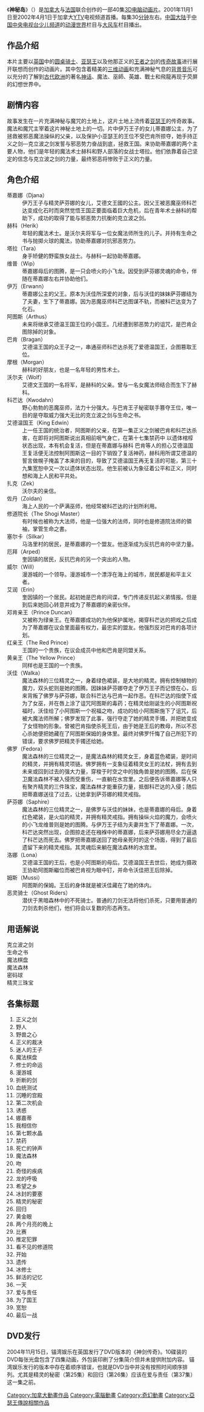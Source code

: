 {{expand|time=2009-06-19T14:45:22Z}}
{{noteTA
|T=zh-cn:神秘岛; zh-hk:神劍傳奇; zh-tw:神劍傳奇;
|1=zh-cn:神秘岛; zh-hk:神劍傳奇; zh-tw:神劍傳奇;
|2=zh-cn:蒂嘉娜; zh-hk:裘娜; zh-tw:狄安娜;
|3=zh-cn:塔拉; zh-hk:塔拉; zh-tw:泰拉;
|4=zh-cn:赫科; zh-hk:哈里克; zh-tw:赫瑞克;
|5=zh-cn:伊万; zh-hk:伊萬; zh-tw:爾旺;
|6=zh-cn:科芒达; zh-hk:科沃達; zh-tw:柯沃達;
|7=zh-cn:巴肯; zh-hk:布拉刚; zh-tw:布拉刚;
|8=zh-cn:阿图斯; zh-hk:阿瑟斯; zh-tw:亞瑟;
|9=zh-cn:克立波之剑; zh-hk:神劍; zh-tw:艾克斯卡力柏;
|10=zh-cn:魔法森林; zh-hk:波西里安達; zh-tw:波西里安達;
|11=zh-cn:维普; zh-hk:威普; zh-tw:威普;
|12=zh-cn:洛娜; zh-hk:罗拉; zh-tw:罗娜;
|13=zh-cn:沃佳; zh-hk:沃卡; zh-tw:沃卡;
|14=zh-cn:佛罗; zh-hk:費德拉; zh-tw:費德拉;
|15=zh-cn:萨芬娜; zh-hk:索非亞; zh-tw:索菲亞;
|16=zh-cn:姆斯; zh-hk:莫西; zh-tw:莫西;
|17=zh-cn:艾德文; zh-hk:艾德温; zh-tw:艾德温;
}}
{{Infobox animanga/Headerofja
|標題= 神秘岛
|圖像= Xcalibur cover.jpg
|尺寸= 200px
|說明= 
|日文名稱= 
|英文名稱= Xcalibur
|類型= 
}}
{{Infobox animanga/TVAnime
|標題= 神秘岛
|原案=
|原作= 
|導演= 
|監修= 
|企畫= 
|系列構成= 
|腳本= 
|分鏡= 
|演出= 
|人物原案=
|人物設定= 
|作畫監督= 
|機械設定= 
|美術監督= 
|色彩設計= 
|攝影監督= 
|音響監督= 
|音樂= 
|音樂製作= 
|動畫製作= 
|製作= 
|播放電視台= {{CAN}} [[YTV|YTV]]<br>{{HKG}} [[TVB_Pearl|TVB Pearl]]
|其他電視台= 
|播放開始= 2001年11月1日
|播放結束= 2002年4月1日
|話數=全40集 
|其他= 
|Copyright= 
}} 
{{Infobox animanga/Footerofja}}

《'''神秘岛'''》（{{lang-en|Xcalibur}}）是[[加拿大|加拿大]]与[[法国|法国]]联合创作的一部40集[[三维计算机图形|3D]][[计算机动画|电脑动画片]]。2001年11月1日至2002年4月1日于加拿大[[YTV|YTV]]电视频道首播。每集30[[分钟|分钟]]左右。[[中国大陆|中国大陆]]于[[中国中央电视台少儿频道|中国中央电视台少儿频道]]的[[动漫世界|动漫世界]]栏目与[[大风车|大风车]]栏目播出。

== 作品介绍 ==
本片主要以[[英国|英国]]中的[[圆桌骑士|圆桌骑士]]、[[亚瑟王|亚瑟王]]以及他那正义的[[王者之剑|王者之剑]]的[[亚瑟王传说|传奇故事]]进行展开联想而创作的动画片。其中包含着精美的[[三维动画|三维动画]]和充满神秘气息的[[背景音乐|背景音乐]]可以充分的了解到[[古代欧洲|古代欧洲]]的著名[[神话|神话]]、魔法、巫師、英雄、戰士和飛龍再现于荧屏的幻想世界中。

== 剧情内容 ==
故事发生在一片充满神秘与魔咒的土地上，这片土地上流传着[[亚瑟王|亚瑟王]]的传奇故事。魔法和魔咒主宰着这片神秘土地上的一切。片中伊万王子的女儿蒂嘉娜公主，为了拯救被邪恶魔法操纵的父亲，以及保护小亚瑟王的王位不受巴肯所掠夺，她手持正义之剑—克立波之剑发誓与邪恶势力奋战到底，拯救王国。来协助蒂嘉娜的两个主要人物，他们是年轻的魔法术士赫科和野人部落的女战士塔拉。他们依靠着自己坚定的信念与克立波之剑的力量，最终邪恶将惨败于正义的力量。

== 角色介绍 ==
;蒂嘉娜（Djana）
:伊万王子与精灵萨芬娜的女儿，艾德文王國的公主。因父王被恶魔巫师科芒达变成化石时而突然觉悟王国正要面临着巨大危机，后在青年术士赫科的帮助下，成功的取得了能与邪恶势力抗衡的克立波之剑。
;赫科（Herik）
:年轻的魔法术士。是沃尔夫将军与一位女魔法师所生的儿子。并持有生命之书与抛掷火球的魔法，协助蒂嘉娜对抗邪恶势力。
;塔拉（Tara）
:身手矫健的野蛮族女战士。与赫科一起协助蒂嘉娜。
;维普（Wip）
:蒂嘉娜母后的图腾，是一只会喷火的小飞龙。因受到萨芬娜灵魂的命令，伴随在蒂嘉娜左右并协助他们。
;伊万（Erwann）
:蒂嘉娜公主的父王。原本为沃佳所深爱的对象，后与沃佳的妹妹萨芬娜结为了夫妻，生下了蒂嘉娜。因为恶魔巫师科芒达图谋不轨，而被科芒达变为了化石。
;阿图斯（Arthus）
:未来将继承艾德温王国王位的小国王。几经遭到邪恶势力的诅咒，是巴肯企图除掉的对象。
;巴肯（Bragan）
:艾德温王国的众王子之一，串通巫师科芒达杀死了爱德温国王，企图篡取王位。
;摩根（Morgan）
:赫科的好朋友，也是一名年轻的男性术士。
;沃尔夫（Wolf） 
:艾德文王国的一名将军，是赫科的父亲。曾与一名女魔法师结合而生下了赫科。
;科芒达（Kwodahn）
:野心勃勃的恶魔巫师，法力十分强大。与巴肯王子秘密联手篡夺王位，唯一目的是夺取威力强大无比的克立波之剑与生命之书。
;艾德温国王（King Edwin）
:上一任王国的统治者，阿图斯的父亲，在第一集正义之剑被巴肯和科芒达杀害，在即将对阿图斯说出真相前咽气身亡，在第十七集禁药中 以遗体棺椁状态出现，本有机会复活，但是在蒂嘉娜与赫科 巴肯等人的担心艾德温国王复活便无法控制阿图斯这一目的下销毁了复活神药，赫科用所谓艾德温的誓言做幌子掩盖了本来的目的，导致了艾德温国王再无复活的可能，第三十九集宽恕中又一次以遗体状态出现。他生前被认为象征着公平和正义，同时想和海上人民和平共处。
;扎克（Zek）
:沃尔夫的亲信。
;佐丹（Zoldan）
:海上人民的一个萨满巫师，他经常被科芒达的计划所利用。
;修道院长（The Shogi Master）
:有时候也被称为大法师，他是一位强大的法师，同时也是修道院法师的領袖，掌管生命之書。
;塞尔卡（Silkar）
:马洛里村的居民，是蒂嘉娜的一个盟友。他逐渐成为反抗巴肯的中坚力量。
;厄拜（Arped）
:奎因镇的居民，反抗巴肯的另一个突出的人物。
;威尔（Will）
:漫游城的一个领导。漫游城市一个漂浮在海上的城市，居民都是和平主义者。
;艾润（Erin）
:奎因镇的一个居民。起初她是巴肯的间谍，专门传递反抗起义弟情报。但是到后来她回心转意并成为了蒂嘉娜的亲密伙伴。
;邓肯亲王（Prince Duncan）
:又被称为绿亲王。在蒂嘉娜成功的为他保护属地，揭穿科芒达的把戏之后成为了蒂嘉娜在议会里面最有权力，最忠实的盟友。他强烈反对巴肯的各项计划。
;红亲王（The Red Prince）
:王国的一个贵族，在议会成员中他和巴肯是同盟关系。
;黄亲王（The Yellow Prince）
:同样也是王国的一个贵族。
;沃佳（Walka）
:魔法森林的三位精灵之一，身着绿色裙装，是大地的精灵。拥有控制植物的魔力，双头蛇则是她的图腾。因妹妹萨芬娜夺走了伊万王子而记恨在心，后来背叛了佛罗与萨芬娜，联合科芒达与巴肯一起作恶。在科芒达的指使下成为了女巫，并在唇上涂了诅咒阿图斯的毒药；在精灵给刚诞生的小阿图斯祝福时，沃佳给了小阿图斯一个祝福之吻，成功的给小阿图斯施下了诅咒，后被大魔法师所解；佛罗发现了此事，强行夺走了她的精灵手镯，并把她变成了女怪物的形象。曾被巴肯指使杀死王后，由于她是王后的教母，所以不忍心杀她便把她藏在了阿图斯保姆的身体里。最终对佛罗忏悔了自己所犯下的错误，要求佛罗把精灵手镯还给她。
;佛罗（Fedora）
:魔法森林的三位精灵之一，是魔法森林的精灵女王，身着蓝色裙装，是时间的精灵，并拥有精灵项链。佛罗拥有一支象征着精灵女王的法杖，拥有去到未来或回到过去的强大力量，穿梭于时空之中的独角兽是她的图腾。后在保卫魔法森林不被入侵而受重伤，一直躺在水宫里。之后便告诉蒂嘉娜等人只有聚齐精灵的三件珠宝，魔法森林才能重获力量，抵御科芒达的入侵；随后把蒂嘉娜送往了过去，让她拿到萨芬娜的精灵戒指。
;萨芬娜（Saphire）
:魔法森林的三位精灵之一，是佛罗与沃佳的妹妹，也是蒂嘉娜的母后。身着红色裙装，是火焰的精灵，并拥有精灵戒指。拥有操纵火焰的魔力，会喷火的小飞龙维普则是她的图腾。与伊万王子结为夫妻并生下了蒂嘉娜。一次，科芒达突然出现，企图掠走还在襁褓中的蒂嘉娜，后来萨芬娜用尽全力逼退了科芒达而死去。佛罗把蒂嘉娜送回了她母亲死时的这个场面，得到了最后遗留下来的精灵戒指。其灵魂后来躺在魔法森林的水宫里。
;洛娜（Lona）
:艾德温王国的王后，也是小阿图斯的母后。艾德温国王去世后，她成为摄政王协助阿图斯繼位而被巴肯视为眼中钉，并命令沃佳把王后除掉。
;姆斯（Mussi）
:阿图斯的保姆。王后的身体就是被沃佳藏在了她的体内。
;恶灵骑士（Ghost Riders）
:潜伏于黑暗森林中的不死骑士。普通的刀剑无法将他们杀死，只要用普通的刀剑去刺杀他们，他们将会以复数的形态再生。

== 用语解说 ==
;克立波之剑
;生命之书
;魔法棋盘
;魔法森林
;密码球
;精灵三珠宝

== 各集标题 ==
# 正义之剑
# 野人
# 野兽之心
# 正义的裁决
# 迷人的王子
# 魔法棋盘
# 修士的命运
# 漫游城
# 折断的剑
# 血统测试
# 沉睡的宫殿
# 第二次机会
# 诱惑
# 娜嘉蒂
# 我相信你
# 第七颗水晶
# 禁药
# 死亡的钟声
# 魔法森林
# 吻
# 奇怪的疾病
# 龙的呼吸
# 希望之乡
# 冰封的要塞
# 精灵的秘密
# 回归
# 黄金眼
# 两个月亮的晚上
# 比赛
# 推定犯罪
# 看不见的修道院
# 开始
# 遗传
# 冰修士
# 鲜活的记忆
# 一天
# 爱与责任
# 为了国王
# 宽恕
# 最后一战
== DVD发行 ==
2004年11月15日，锚湾娱乐在英国发行了DVD版本的《神剑传奇》。10碟装的DVD每张光盘包含了四集动画，外包装印刷了分集简介但并未提供附加内容。
锚湾娱乐发行的版本中存在着顺序错误，也就是DVD当中并没有按照时间顺序排列。尤其是精灵的秘密（第25集）和回归（第26集）应该在爱与责任（第37集）这一集之前。

{{DEFAULTSORT:Shen Jian Chuan Qi}}
[[Category:加拿大動畫作品|Category:加拿大動畫作品]]
[[Category:電腦動畫|Category:電腦動畫]]
[[Category:奇幻動畫|Category:奇幻動畫]]
[[Category:亞瑟王傳說相關作品|Category:亞瑟王傳說相關作品]]